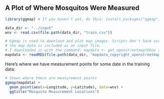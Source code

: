 ## A Plot of Where Mosquitos Were Measured

```{r echo=FALSE, include=FALSE}
library(ggmap) # If you haven't yet, do this: install.packages("ggmap")  

data_dir <- "../input"
wnv <- read.csv(file.path(data_dir, "train.csv"))

# Ggmap is used to download and plot map images. Scripts don't have access to the network, so 
# the map data is included as an input file. 
# I downloaded it with the command: mapdata <- get_openstreetmap(bbox = c(-88.0, 41.6, -87.5, 42.1), color="bw", scale = round(606250/4))
mapdata <- readRDS(file.path(data_dir, "mapdata_copyright_openstreetmap_contributors.rds"))

```

Here's where we have measurement points for some date in the training data:

```{r}
# Shows where there are measurement points
ggmap(mapdata) + 
  geom_point(aes(x=Longitude, y=Latitude), data=wnv) +
  ggtitle("Mosquito Measurement Locations")
```

